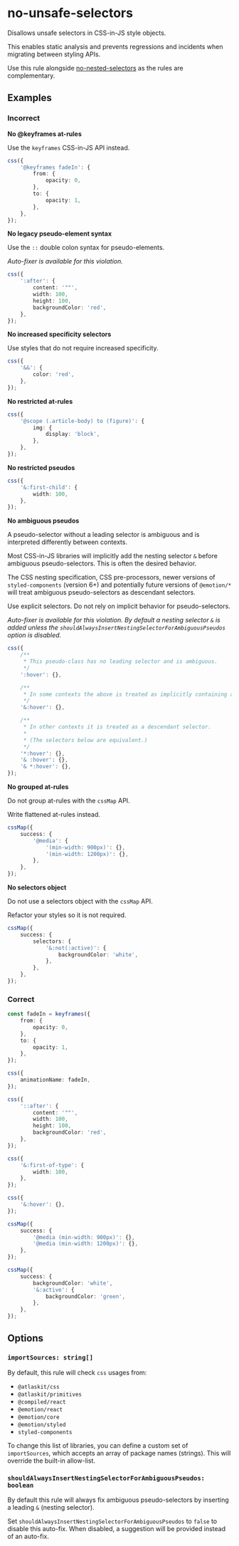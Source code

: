 # no-unsafe-selectors

Disallows unsafe selectors in CSS-in-JS style objects.

This enables static analysis and prevents regressions and incidents when migrating between styling
APIs.

Use this rule alongside
[no-nested-selectors](https://atlassian.design/components/eslint-plugin-ui-styling-standard/no-nested-selectors/usage)
as the rules are complementary.

## Examples

### Incorrect

**No @keyframes at-rules**

Use the `keyframes` CSS-in-JS API instead.

```ts
css({
	'@keyframes fadeIn': {
		from: {
			opacity: 0,
		},
		to: {
			opacity: 1,
		},
	},
});
```

**No legacy pseudo-element syntax**

Use the `::` double colon syntax for pseudo-elements.

_Auto-fixer is available for this violation._

```ts
css({
	':after': {
		content: '""',
		width: 100,
		height: 100,
		backgroundColor: 'red',
	},
});
```

**No increased specificity selectors**

Use styles that do not require increased specificity.

```ts
css({
	'&&': {
		color: 'red',
	},
});
```

**No restricted at-rules**

```ts
css({
	'@scope (.article-body) to (figure)': {
		img: {
			display: 'block',
		},
	},
});
```

**No restricted pseudos**

```ts
css({
	'&:first-child': {
		width: 100,
	},
});
```

**No ambiguous pseudos**

A pseudo-selector without a leading selector is ambiguous and is interpreted differently between
contexts.

Most CSS-in-JS libraries will implicitly add the nesting selector `&` before ambiguous
pseudo-selectors. This is often the desired behavior.

The CSS nesting specification, CSS pre-processors, newer versions of `styled-components` (version
6+) and potentially future versions of `@emotion/*` will treat ambiguous pseudo-selectors as
descendant selectors.

Use explicit selectors. Do not rely on implicit behavior for pseudo-selectors.

_Auto-fixer is available for this violation. By default a nesting selector `&` is added unless the
`shouldAlwaysInsertNestingSelectorForAmbiguousPseudos` option is disabled._

```ts
css({
	/**
	 * This pseudo-class has no leading selector and is ambiguous.
	 */
	':hover': {},

	/**
	 * In some contexts the above is treated as implicitly containing a nesting selector.
	 */
	'&:hover': {},

	/**
	 * In other contexts it is treated as a descendant selector.
	 *
	 * (The selectors below are equivalent.)
	 */
	'*:hover': {},
	'& :hover': {},
	'& *:hover': {},
});
```

**No grouped at-rules**

Do not group at-rules with the `cssMap` API.

Write flattened at-rules instead.

```ts
cssMap({
	success: {
		'@media': {
			'(min-width: 900px)': {},
			'(min-width: 1200px)': {},
		},
	},
});
```

**No selectors object**

Do not use a selectors object with the `cssMap` API.

Refactor your styles so it is not required.

```ts
cssMap({
	success: {
		selectors: {
			'&:not(:active)': {
				backgroundColor: 'white',
			},
		},
	},
});
```

### Correct

```ts
const fadeIn = keyframes({
	from: {
		opacity: 0,
	},
	to: {
		opacity: 1,
	},
});

css({
	animationName: fadeIn,
});
```

```ts
css({
	'::after': {
		content: '""',
		width: 100,
		height: 100,
		backgroundColor: 'red',
	},
});
```

```ts
css({
	'&:first-of-type': {
		width: 100,
	},
});
```

```ts
css({
	'&:hover': {},
});
```

```ts
cssMap({
	success: {
		'@media (min-width: 900px)': {},
		'@media (min-width: 1200px)': {},
	},
});
```

```ts
cssMap({
	success: {
		backgroundColor: 'white',
		'&:active': {
			backgroundColor: 'green',
		},
	},
});
```

## Options

### `importSources: string[]`

By default, this rule will check `css` usages from:

- `@atlaskit/css`
- `@atlaskit/primitives`
- `@compiled/react`
- `@emotion/react`
- `@emotion/core`
- `@emotion/styled`
- `styled-components`

To change this list of libraries, you can define a custom set of `importSources`, which accepts an
array of package names (strings). This will override the built-in allow-list.

### `shouldAlwaysInsertNestingSelectorForAmbiguousPseudos: boolean`

By default this rule will always fix ambiguous pseudo-selectors by inserting a leading `&` (nesting
selector).

Set `shouldAlwaysInsertNestingSelectorForAmbiguousPseudos` to `false` to disable this auto-fix. When
disabled, a suggestion will be provided instead of an auto-fix.
